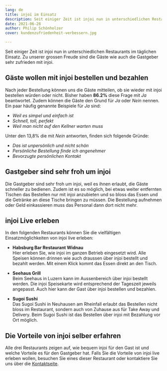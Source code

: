 ```yaml
---
lang: de
title: injoi im Einsatz
description: Seit einiger Zeit ist injoi nun in unterschiedlichen Restaurants im täglichen Einsatz. Zu unserer grossen Freude sind die Gäste wie auch die Gastgeber sehr zufrieden mit injoi.
date: 2021-06-28
author: Philip Schönholzer
cover: kundenzufriedenheit-verbessern.jpg

---
```


Seit einiger Zeit ist injoi nun in unterschiedlichen Restaurants im täglichen Einsatz. Zu unserer grossen Freude sind die Gäste wie auch die Gastgeber sehr zufrieden mit injoi.

## Gäste wollen mit injoi bestellen und bezahlen

Nach jeder Bestellung können uns die Gäste mitteilen, ob sie wieder mit injoi bestellen würden oder nicht. Bisher haben **86.2%** diese Frage mit _Ja_ beantwortet. Zudem können die Gäste den Grund für _Ja_ oder _Nein_ nennen. Ein paar häufig genannte Beispiele für _Ja_ sind:

- _Weil es simpel und einfach ist_
- _Schnell, toll, perfekt_
- _Weil man nicht auf den Kellner warten muss_

Unter den 13,8% die mit _Nein_ antworten, finden sich folgende Gründe:

- _Das ist unpersönlich und nicht schön_
- _Persönliche Bestellung finde ich angenehmer_
- _Bevorzugte persönlichen Kontakt_

## Gastgeber sind sehr froh um injoi

Die Gastgeber sind sehr froh um injoi, weil es ihnen erlaubt, die Gäste schneller zu bedienen. Zudem ist es so möglich, bei etwas weiter entfernten Tischen das Bestellen nur mit injoi anzubieten und so bloss das Essen und die Getränke an diese Tische bringen zu müssen. Die Bestellung aufnehmen oder Geld einkassieren muss das Personal dann dort nicht mehr.

## injoi Live erleben

In den folgenden Restaurants können Sie die vielfältigen Einsatzmöglichkeiten von injoi live erleben:

- **Habsburg Bar Restaurant Widnau**  
  Hier erleben Sie, wie injoi im ganzen Betrieb eingesetzt wird. Alle Speisen können drinnen wie auch draussen über injoi bestellt und bezahlt werden. Mit einem Klick kommt das Essen direkt an den Tisch.

- **Seehaus Grill**  
  Beim Seehaus in Luzern kann im Aussenbereich über injoi bestellt werden. Die injoi Speisekarte wird entsprechend der Tageszeit jeweils angepasst. Auch hier kann der Gast über injoi bestellen und bezahlen.

- **Sugoi Sushi**  
  Das Sugoi Sushi in Neuhausen am Rheinfall erlaubt das Bestellen nicht bloss im Restaurant, sondern auch von Zuhause aus für Take Away und Delivery. Beim Sugoi Sushi ist das Bestellen über injoi mit Bezahlung vor Ort möglich.

## Die Vorteile von injoi selber erfahren

Alle drei Restaurants zeigen auf, wie bequem injoi für den Gast ist und welche Vorteile es für den Gastgeber hat. Falls Sie die Vorteile von injoi live erleben wollen, besuchen Sie eines dieser Restaurant oder kontaktiere Sie uns über die [Kontaktseite](/de/kontakt/).
